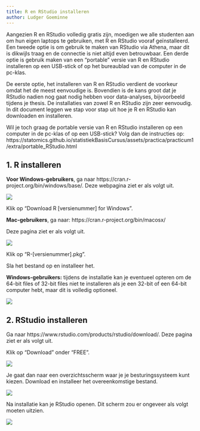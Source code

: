 ```yaml
---
title: R en RStudio installeren
author: Ludger Goeminne
---
```


Aangezien R en RStudio volledig gratis zijn, moedigen we alle studenten aan om hun eigen laptops te gebruiken, met R en RStudio vooraf geïnstalleerd. Een tweede optie is om gebruik te maken van RStudio via Athena, maar dit is dikwijls traag en de connectie is niet altijd even betrouwbaar. Een derde optie is gebruik maken van een "portable" versie van R en RStudio installeren op een USB-stick of op het bureaublad van de computer in de pc-klas.

De eerste optie, het installeren van R en RStudio verdient de voorkeur omdat het de meest eenvoudige is. Bovendien is de kans groot dat je RStudio nadien nog gaat nodig hebben voor data-analyses, bijvoorbeeld tijdens je thesis. De installaties van zowel R en RStudio zijn zeer eenvoudig. In dit document leggen we stap voor stap uit hoe je R en RStudio kan downloaden en installeren.

Wil je toch graag de portable versie van R en RStudio installeren op een computer in de pc-klas of op een USB-stick? Volg dan de instructies op: https://statomics.github.io/statistiekBasisCursus/assets/practica/practicum1/extra/portable_RStudio.html

## 1. R installeren

**Voor Windows-gebruikers**, ga naar https://cran.r-project.org/bin/windows/base/. Deze webpagina ziet er als volgt uit.

![](/Users/lgoeminn/Dropbox/dropboxStats1819/class1/tutorial_RStudio/images/RStudio_installeren/download_R_page_win.png)

Klik op "Download R [versienummer] for Windows".

**Mac-gebruikers**, ga naar: https://cran.r-project.org/bin/macosx/

Deze pagina ziet er als volgt uit.

![](/Users/lgoeminn/Dropbox/dropboxStats1819/class1/tutorial_RStudio/images/RStudio_installeren/download_R_page_mac.png)

Klik op "R-[versienummer].pkg".

Sla het bestand op en installeer het.

**Windows-gebruikers:** tijdens de installatie kan je eventueel opteren om de 64-bit files of 32-bit files niet te installeren als je een 32-bit of een 64-bit computer hebt, maar dit is volledig optioneel.

![](/Users/lgoeminn/Dropbox/dropboxStats1819/class1/tutorial_RStudio/images/RStudio_installeren/select_components_R.png)

## 2. RStudio installeren

Ga naar https://www.rstudio.com/products/rstudio/download/.
Deze pagina ziet er als volgt uit.

Klik op "Download" onder "FREE".

![](/Users/lgoeminn/Dropbox/dropboxStats1819/class1/tutorial_RStudio/images/RStudio_installeren/download_RStudio_page.png)

Je gaat dan naar een overzichtsscherm waar je je besturingssysteem kunt kiezen.
Download en installeer het overeenkomstige bestand.

![](/Users/lgoeminn/Dropbox/dropboxStats1819/class1/tutorial_RStudio/images/RStudio_installeren/download_RStudio_page2.png)

Na installatie kan je RStudio openen. Dit scherm zou er ongeveer als volgt moeten uitzien.

![](/Users/lgoeminn/Dropbox/dropboxStats1819/class1/tutorial_RStudio/images/RStudio_installeren/RStudio_window.png)
